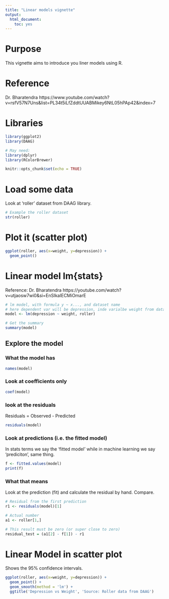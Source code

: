 ```yaml
---
title: "Linear models vignette"
output:
  html_document:
    toc: yes
---
```


# Purpose

This vignette aims to introduce you liner models using R.

# Reference

Dr. Bharatendra https://www.youtube.com/watch?v=rsfV57N7Uns&list=PL34t5iLfZddtUUABMikey6NtL05hPAp42&index=7 

# Libraries

```r
library(ggplot2)
library(DAAG)

# May need:
library(dplyr)
library(RColorBrewer)

knitr::opts_chunk$set(echo = TRUE)

```


# Load some data

Look at 'roller' dataset from DAAG library.

```r
# Example the roller dataset
str(roller)
```

# Plot it (scatter plot)

```r
ggplot(roller, aes(x=weight, y=depression)) +
  geom_point()

```
# Linear model lm{stats}

Reference: Dr. Bharatendra https://youtube.com/watch?v=utjaosw7wi0&si=EnSIkaIECMiOmarE 

```r

# lm model, with formula y ~ x..., and dataset name
# here dependent var will be depression, inde varialbe weight from dataset roller
model <- lm(depression ~ weight, roller)

# Get the summary
summary(model)
```
## Explore the model

### What the model has

```r

names(model)
```
### Look at coefficients only

```r
coef(model)
```

### look at the residuals

Residuals = Observed - Predicted

```r

residuals(model)
```

### Look at predictions (i.e. the fitted model)

In stats terms we say the 'fitted model' while in machine learning we say 'prediciton', same thing.

```r
f <- fitted.values(model)
print(f)

```



### What that means

Look at the prediction (fit) and calculate the residual by hand. Compare.

```r

# Residual from the first prediction
r1 <- residuals(model)[1]

# Actual number
a1 <- roller[1,]

# This result must be zero (or super close to zero)
residual_test = (a1[2] - f[1]) - r1

```


# Linear Model in scatter plot

Shows the 95% confidence intervals.

```r
ggplot(roller, aes(x=weight, y=depression)) +
  geom_point() +
  geom_smooth(method = 'lm') +
  ggtitle('Depression vs Weight', 'Source: Roller data from DAAG')


```



```r

```


